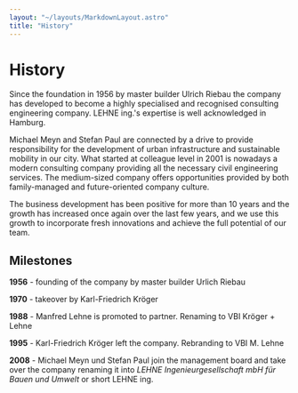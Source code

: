 ```yaml
---
layout: "~/layouts/MarkdownLayout.astro"
title: "History"
---
```



# History

Since the foundation in 1956 by master builder Ulrich Riebau the company has developed to become a highly specialised and recognised consulting engineering company. LEHNE ing.'s expertise is well acknowledged in Hamburg.

Michael Meyn and Stefan Paul are connected by a drive to provide responsibility for the development of urban infrastructure and sustainable mobility in our city. What started at colleague level in 2001 is nowadays a modern consulting company providing all the necessary civil engineering services. The medium-sized company offers opportunities provided by both family-managed and future-oriented company culture.

The business development has been positive for more than 10 years and the growth has increased once again over the last few years, and we use this growth to incorporate fresh innovations and achieve the full potential of our team.

<Slider id="history-slider" images={images} />

## Milestones

**1956** - founding of the company by master builder Urlich Riebau

**1970** - takeover by Karl-Friedrich Kröger

**1988** - Manfred Lehne is promoted to partner. Renaming to VBI Kröger + Lehne

**1995** - Karl-Friedrich Kröger left the company. Rebranding to VBI M. Lehne

**2008** - Michael Meyn und Stefan Paul join the management board and take over the company renaming it into _LEHNE Ingenieurgesellschaft mbH für Bauen und Umwelt_ or short LEHNE ing.
